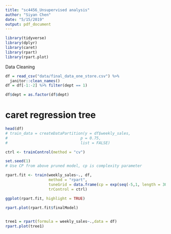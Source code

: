 ```yaml
---
title: "sc4456_Unsupervised analysis"
author: "Siyan Chen"
date: "5/15/2019"
output: pdf_document
---
```


```r
library(tidyverse)
library(dplyr)
library(caret)
library(rpart)
library(rpart.plot)

```

Data Cleaning

```r
df = read_csv("data/final_data_one_store.csv") %>% 
  janitor::clean_names()
df = df[-1:-2] %>% filter(dept == 1)

df$dept = as.factor(df$dept)
```


# caret regression tree

```r
head(df)
# train_data = createDataPartition(y = df$weekly_sales,
#                                p = 0.75,
#                                list = FALSE)

ctrl <- trainControl(method = "cv")

set.seed(1)
# Use CP from above pruned model, cp is complexity parameter

rpart.fit <- train(weekly_sales~., df,
                   method = "rpart",
                   tuneGrid = data.frame(cp = exp(seq(-5,1, length = 30))),
                   trControl = ctrl)

ggplot(rpart.fit, highlight = TRUE)
                 
rpart.plot(rpart.fit$finalModel)


tree1 = rpart(formula = weekly_sales~.,data = df)
rpart.plot(tree1)

```

